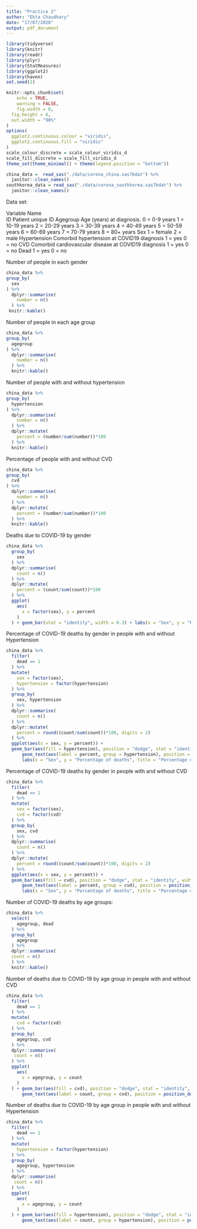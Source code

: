 ```yaml
---
title: "Practice 2"
author: "Ekta Chaudhary"
date: "17/07/2020"
output: pdf_document
---
```


```r
library(tidyverse)
library(knitr)
library(readr)
library(plyr)
library(StatMeasures)
library(ggplot2)
library(haven)
set.seed(1)

knitr::opts_chunk$set(
	echo = TRUE,
	warning = FALSE,
	fig.width = 8, 
  fig.height = 6,
  out.width = "90%"
)
options(
  ggplot2.continuous.colour = "viridis",
  ggplot2.continuous.fill = "viridis"
)
scale_colour_discrete = scale_colour_viridis_d
scale_fill_discrete = scale_fill_viridis_d
theme_set(theme_minimal() + theme(legend.position = "bottom"))
```

```r
china_data =  read_sas("./data/corona_china.sas7bdat") %>%
  janitor::clean_names()
southkorea_data = read_sas("./data/corona_southkorea.sas7bdat") %>%
  janitor::clean_names()
```

Data set:

Variable Name	
ID	Patient unique ID
Agegroup	Age (years) at diagnosis.
0 = 0-9 years
1 = 10-19 years
2 = 20-29 years
3 = 30-39 years
4 = 40-49 years
5 = 50-59 years
6 = 60-69 years
7 = 70-79 years
8 = 80+ years
Sex	1 = female
2 = male
Hypertension	Comorbid hypertension at COVID19 diagnosis
1 = yes
0 = no
CVD	Comorbid cardiovascular disease at COVID19 diagnosis
1 = yes
0 = no
Dead	1 = yes
0 = no

Number of people in each gender

```r
china_data %>%
group_by(
  sex
) %>%
  dplyr::summarise(
    number = n() 
  ) %>%
 knitr::kable()
```

Number of people in each age group

```r
china_data %>%
group_by(
  agegroup
) %>%
  dplyr::summarise(
    number = n()
  ) %>%
  knitr::kable()
```

Number of people with and without hypertension

```r
china_data %>%
group_by(
  hypertension
) %>%
  dplyr::summarise(
    number = n()
  ) %>%
  dplyr::mutate(
    percent = (number/sum(number))*100
  ) %>%
  knitr::kable()
```

Percentage of people with and without CVD

```r
china_data %>%
group_by(
  cvd
) %>%
  dplyr::summarise(
    number = n()
  ) %>%
  dplyr::mutate(
    percent = (number/sum(number))*100
  ) %>%
  knitr::kable()
```

Deaths due to COVID-19 by gender

```r
china_data %>%
  group_by(
    sex
  ) %>%
  dplyr::summarise(
    count = n()
  ) %>%
  dplyr::mutate(
    percent = (count/sum(count))*100
  ) %>%
  ggplot(
    aes(
      x = factor(sex), y = percent
    )
  ) + geom_bar(stat = "identity", width = 0.3) + labs(x = "Sex", y = "Percentage of Deaths", title = "Deaths due to COVID-19 by gender") + theme(axis.text.x = element_text(angle = 90, vjust = 0.9, hjust = 0.9)) 
```

Percentage of COVID-19 deaths by gender in people with and without Hypertension

```r
china_data %>%
  filter(
    dead == 1
  ) %>%
  mutate(
    sex = factor(sex), 
    hypertension = factor(hypertension)
  ) %>% 
  group_by(
    sex, hypertension
  ) %>%
  dplyr::summarise(
    count = n()
  ) %>%
  dplyr::mutate(
    percent = round((count/sum(count))*100, digits = 2)
  ) %>%
  ggplot(aes(x = sex, y = percent)) +
  geom_bar(aes(fill = hypertension), position = "dodge", stat = "identity", width = .5) +
      geom_text(aes(label = percent, group = hypertension), position = position_dodge(width = 0.5), vjust = -0.5) +
      labs(x = "Sex", y = "Percentage of deaths", title = "Percentage of COVID-19 deaths by gender in people with and without hypertension") + scale_fill_discrete(name = "Hypertension", labels = c("NO", "YES")) 
```

Percentage of COVID-19 deaths by gender in people with and without CVD

```r
china_data %>%
  filter(
    dead == 1
  ) %>%
  mutate(
    sex = factor(sex), 
    cvd = factor(cvd)
  ) %>%
  group_by(
    sex, cvd
  ) %>%
  dplyr::summarise(
    count = n()
  ) %>%
  dplyr::mutate(
    percent = round((count/sum(count))*100, digits = 2)
  ) %>%
  ggplot(aes(x = sex, y = percent)) +
  geom_bar(aes(fill = cvd), position = "dodge", stat = "identity", width = .5) +
      geom_text(aes(label = percent, group = cvd), position = position_dodge(width = 0.5), vjust = -0.5) +
      labs(x = "Sex", y = "Percentage of deaths", title = "Percentage of COVID-19 deaths by gender in people with and without CVD") + scale_fill_discrete(name = "CVD", labels = c("NO", "YES")) 
```

Number of COVID-19 deaths by age groups:

```r
china_data %>%
  select(
    agegroup, dead
  ) %>%
  group_by(
    agegroup
  ) %>%
  dplyr::summarise(
  count = n()  
  ) %>%
  knitr::kable()
```

Number of deaths due to COVID-19 by age group in people with and without CVD

```r
china_data %>%
  filter(
    dead == 1
  ) %>%
  mutate(
    cvd = factor(cvd)
  ) %>%
  group_by(
    agegroup, cvd
  ) %>%
  dplyr::summarise(
   count = n() 
  ) %>%
  ggplot(
    aes(
      x = agegroup, y = count
    )
  ) + geom_bar(aes(fill = cvd), position = "dodge", stat = "identity", width = .5) +
      geom_text(aes(label = count, group = cvd), position = position_dodge(width = 0.5), vjust = -0.5) + labs(x = "Age Group", y = "Number of Deaths", title = "Number of deaths due to COVID-19 by age group in people with and without CVD") + scale_fill_discrete(name = "CVD", labels = c("NO", "YES")) 
```

Number of deaths due to COVID-19 by age group in people with and without Hypertension

```r
china_data %>%
  filter(
    dead == 1
  ) %>%
  mutate(
    hypertension = factor(hypertension)
  ) %>%
  group_by(
    agegroup, hypertension
  ) %>%
  dplyr::summarise(
   count = n() 
  ) %>%
  ggplot(
    aes(
      x = agegroup, y = count
    )
  ) + geom_bar(aes(fill = hypertension), position = "dodge", stat = "identity", width = .5) +
      geom_text(aes(label = count, group = hypertension), position = position_dodge(width = 0.5), vjust = -0.5) + labs(x = "Age Group", y = "Number of Deaths", title = "Number of deaths due to COVID-19 by age group in people with and without CVD") + scale_fill_discrete(name = "Hypertension", labels = c("NO", "YES")) 
```

